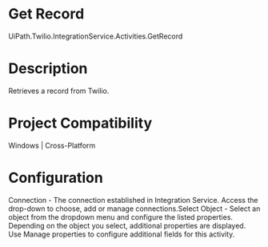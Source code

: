 ﻿# Get Record

UiPath.Twilio.IntegrationService.Activities.GetRecord

# Description

Retrieves a record from Twilio.

# Project Compatibility

Windows | Cross-Platform

# Configuration

Connection - The connection established in Integration Service.
                        Access the drop-down to choose, add or manage connections.Select Object - Select an object from the dropdown menu and configure
                        the listed properties. Depending on the object you select, additional
                        properties are displayed. Use Manage properties to configure
                        additional fields for this activity.
